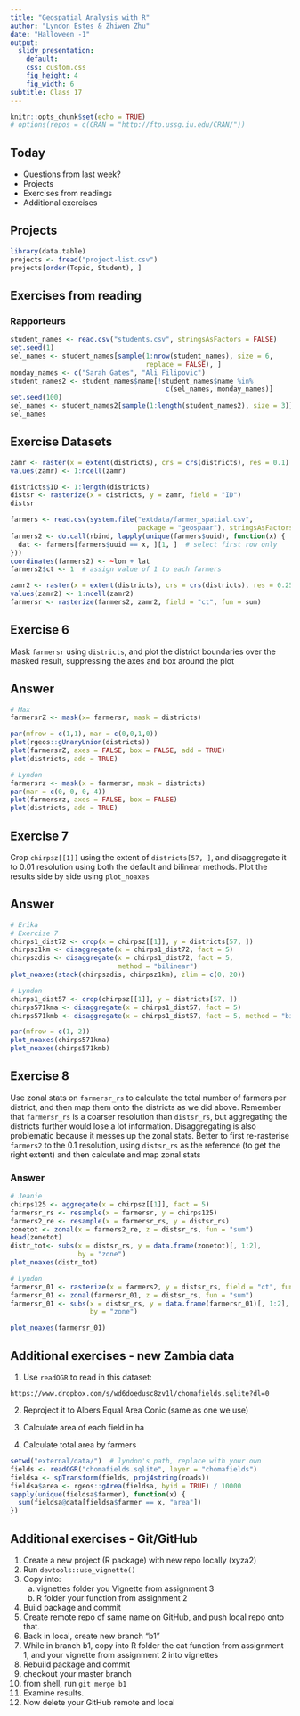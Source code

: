 ```yaml
---
title: "Geospatial Analysis with R"
author: "Lyndon Estes & Zhiwen Zhu"
date: "Halloween -1"
output:
  slidy_presentation: 
    default:
    css: custom.css
    fig_height: 4
    fig_width: 6
subtitle: Class 17
---
```


```r
knitr::opts_chunk$set(echo = TRUE)
# options(repos = c(CRAN = "http://ftp.ussg.iu.edu/CRAN/"))
```

## Today

- Questions from last week?
- Projects
- Exercises from readings
- Additional exercises

## Projects
```r
library(data.table)
projects <- fread("project-list.csv")
projects[order(Topic, Student), ]
```


## Exercises from reading

### Rapporteurs

```r
student_names <- read.csv("students.csv", stringsAsFactors = FALSE)
set.seed(1)
sel_names <- student_names[sample(1:nrow(student_names), size = 6, 
                                  replace = FALSE), ]
monday_names <- c("Sarah Gates", "Ali Filipovic")
student_names2 <- student_names$name[!student_names$name %in% 
                                       c(sel_names, monday_names)]
set.seed(100)
sel_names <- student_names2[sample(1:length(student_names2), size = 3)]
sel_names
```

## Exercise Datasets

```r
zamr <- raster(x = extent(districts), crs = crs(districts), res = 0.1)
values(zamr) <- 1:ncell(zamr)

districts$ID <- 1:length(districts)
distsr <- rasterize(x = districts, y = zamr, field = "ID")
distsr

farmers <- read.csv(system.file("extdata/farmer_spatial.csv", 
                                package = "geospaar"), stringsAsFactors = FALSE)
farmers2 <- do.call(rbind, lapply(unique(farmers$uuid), function(x) {
  dat <- farmers[farmers$uuid == x, ][1, ]  # select first row only
}))
coordinates(farmers2) <- ~lon + lat
farmers2$ct <- 1  # assign value of 1 to each farmers

zamr2 <- raster(x = extent(districts), crs = crs(districts), res = 0.25)
values(zamr2) <- 1:ncell(zamr2)
farmersr <- rasterize(farmers2, zamr2, field = "ct", fun = sum)
```


## Exercise 6

Mask `farmersr` using `districts`, and plot the district boundaries over the masked result, suppressing the axes and box around the plot 

## Answer
```r
# Max
farmersrZ <- mask(x= farmersr, mask = districts)

par(mfrow = c(1,1), mar = c(0,0,1,0))
plot(rgeos::gUnaryUnion(districts))
plot(farmersrZ, axes = FALSE, box = FALSE, add = TRUE)
plot(districts, add = TRUE)

# Lyndon
farmersrz <- mask(x = farmersr, mask = districts)
par(mar = c(0, 0, 0, 4))
plot(farmersrz, axes = FALSE, box = FALSE)
plot(districts, add = TRUE)
```


## Exercise 7

Crop `chirpsz[[1]]` using the extent of `districts[57, ]`, and disaggregate it to 0.01 resolution using both the default and bilinear methods. Plot the results side by side using `plot_noaxes`

## Answer
```r
# Erika
# Exercise 7
chirps1_dist72 <- crop(x = chirpsz[[1]], y = districts[57, ])
chirpsz1km <- disaggregate(x = chirps1_dist72, fact = 5)
chirpszdis <- disaggregate(x = chirps1_dist72, fact = 5, 
                           method = "bilinear") 
plot_noaxes(stack(chirpszdis, chirpsz1km), zlim = c(0, 20))

# Lyndon
chirps1_dist57 <- crop(chirpsz[[1]], y = districts[57, ])
chirps571kma <- disaggregate(x = chirps1_dist57, fact = 5)
chirps571kmb <- disaggregate(x = chirps1_dist57, fact = 5, method = "bilinear")

par(mfrow = c(1, 2))
plot_noaxes(chirps571kma)
plot_noaxes(chirps571kmb)
```

## Exercise 8

Use zonal stats on `farmersr_rs` to calculate the total number of farmers per district, and then map them onto the districts as we did above. Remember that `farmersr_rs` is a coarser resolution than `distsr_rs`, but aggregating the districts further would lose a lot information. Disaggregating is also problematic because it messes up the zonal stats. Better to first re-rasterise `farmers2` to the 0.1 resolution, using `distsr_rs` as the reference (to get the right extent) and then calculate and map zonal stats

### Answer
```r
# Jeanie
chirps125 <- aggregate(x = chirpsz[[1]], fact = 5)
farmersr_rs <- resample(x = farmersr, y = chirps125)
farmers2_re <- resample(x = farmersr_rs, y = distsr_rs)
zonetot <- zonal(x = farmers2_re, z = distsr_rs, fun = "sum")
head(zonetot)
distr_tot<- subs(x = distsr_rs, y = data.frame(zonetot)[, 1:2], 
                 by = "zone")
plot_noaxes(distr_tot)

# Lyndon 
farmersr_01 <- rasterize(x = farmers2, y = distsr_rs, field = "ct", fun = sum)
farmersr_01 <- zonal(farmersr_01, z = distsr_rs, fun = "sum")
farmersr_01 <- subs(x = distsr_rs, y = data.frame(farmersr_01)[, 1:2],
                    by = "zone")

plot_noaxes(farmersr_01)
```

## Additional exercises - new Zambia data

1. Use `readOGR` to read in this dataset:

```
https://www.dropbox.com/s/wd6doedusc8zv1l/chomafields.sqlite?dl=0
```

2. Reproject it to Albers Equal Area Conic (same as one we use)

3. Calculate area of each field in ha

4. Calculate total area by farmers

```r
setwd("external/data/")  # lyndon's path, replace with your own
fields <- readOGR("chomafields.sqlite", layer = "chomafields")
fieldsa <- spTransform(fields, proj4string(roads))
fieldsa$area <- rgeos::gArea(fieldsa, byid = TRUE) / 10000
sapply(unique(fieldsa$farmer), function(x) {
  sum(fieldsa@data[fieldsa$farmer == x, "area"])
})
```

## Additional exercises - Git/GitHub

1. Create a new project (R package) with new repo locally (xyza2)
2. Run `devtools::use_vignette()`
3. Copy into: 
    a. vignettes folder you Vignette from assignment 3
    b. R folder your function from assignment 2
4. Build package and commit
5. Create remote repo of same name on GitHub, and push local repo onto that. 
6. Back in local, create new branch "b1"
7. While in branch b1, copy into R folder the cat function from assignment 1, and your vignette from assignment 2 into vignettes
8. Rebuild package and commit
9. checkout your master branch
10. from shell, run `git merge b1`
11. Examine results. 
12. Now delete your GitHub remote and local 










